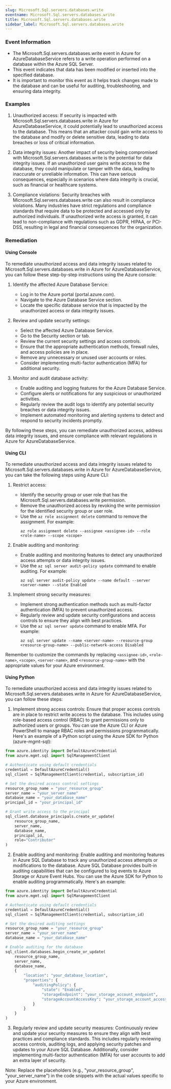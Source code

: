 ```yaml
--- 
slug: Microsoft.Sql.servers.databases.write
eventname: Microsoft.Sql.servers.databases.write
title: Microsoft.Sql.servers.databases.write
sidebar_label: Microsoft.Sql.servers.databases.write
---
```

                       
### Event Information

- The Microsoft.Sql.servers.databases.write event in Azure for AzureDatabaseService refers to a write operation performed on a database within the Azure SQL Server.
- This event indicates that data has been modified or inserted into the specified database.
- It is important to monitor this event as it helps track changes made to the database and can be useful for auditing, troubleshooting, and ensuring data integrity.


### Examples

1. Unauthorized access: If security is impacted with Microsoft.Sql.servers.databases.write in Azure for AzureDatabaseService, it could potentially lead to unauthorized access to the database. This means that an attacker could gain write access to the database and modify or delete sensitive data, leading to data breaches or loss of critical information.

2. Data integrity issues: Another impact of security being compromised with Microsoft.Sql.servers.databases.write is the potential for data integrity issues. If an unauthorized user gains write access to the database, they could manipulate or tamper with the data, leading to inaccurate or unreliable information. This can have serious consequences, especially in scenarios where data integrity is crucial, such as financial or healthcare systems.

3. Compliance violations: Security breaches with Microsoft.Sql.servers.databases.write can also result in compliance violations. Many industries have strict regulations and compliance standards that require data to be protected and accessed only by authorized individuals. If unauthorized write access is granted, it can lead to non-compliance with regulations such as GDPR, HIPAA, or PCI-DSS, resulting in legal and financial consequences for the organization.

### Remediation

#### Using Console

To remediate unauthorized access and data integrity issues related to Microsoft.Sql.servers.databases.write in Azure for AzureDatabaseService, you can follow these step-by-step instructions using the Azure console:

1. Identify the affected Azure Database Service: 
   - Log in to the Azure portal (portal.azure.com).
   - Navigate to the Azure Database Service section.
   - Locate the specific database service that is impacted by the unauthorized access or data integrity issues.

2. Review and update security settings:
   - Select the affected Azure Database Service.
   - Go to the Security section or tab.
   - Review the current security settings and access controls.
   - Ensure that the appropriate authentication methods, firewall rules, and access policies are in place.
   - Remove any unnecessary or unused user accounts or roles.
   - Consider implementing multi-factor authentication (MFA) for additional security.

3. Monitor and audit database activity:
   - Enable auditing and logging features for the Azure Database Service.
   - Configure alerts or notifications for any suspicious or unauthorized activities.
   - Regularly review the audit logs to identify any potential security breaches or data integrity issues.
   - Implement automated monitoring and alerting systems to detect and respond to security incidents promptly.

By following these steps, you can remediate unauthorized access, address data integrity issues, and ensure compliance with relevant regulations in Azure for AzureDatabaseService.

#### Using CLI

To remediate unauthorized access and data integrity issues related to Microsoft.Sql.servers.databases.write in Azure for AzureDatabaseService, you can take the following steps using Azure CLI:

1. Restrict access: 
   - Identify the security group or user role that has the Microsoft.Sql.servers.databases.write permission.
   - Remove the unauthorized access by revoking the write permission for the identified security group or user role.
   - Use the `az role assignment delete` command to remove the assignment. For example:
     ```
     az role assignment delete --assignee <assignee-id> --role <role-name> --scope <scope>
     ```

2. Enable auditing and monitoring:
   - Enable auditing and monitoring features to detect any unauthorized access attempts or data integrity issues.
   - Use the `az sql server audit-policy update` command to enable auditing. For example:
     ```
     az sql server audit-policy update --name default --server <server-name> --state Enabled
     ```

3. Implement strong security measures:
   - Implement strong authentication methods such as multi-factor authentication (MFA) to prevent unauthorized access.
   - Regularly review and update security configurations and access controls to ensure they align with best practices.
   - Use the `az sql server update` command to enable MFA. For example:
     ```
     az sql server update --name <server-name> --resource-group <resource-group-name> --public-network-access Disabled
     ```

Remember to customize the commands by replacing `<assignee-id>`, `<role-name>`, `<scope>`, `<server-name>`, and `<resource-group-name>` with the appropriate values for your Azure environment.

#### Using Python

To remediate unauthorized access and data integrity issues related to Microsoft.Sql.servers.databases.write in Azure for AzureDatabaseService, you can follow these steps:

1. Implement strong access controls: Ensure that proper access controls are in place to restrict write access to the database. This includes using role-based access control (RBAC) to grant permissions only to authorized users or groups. You can use the Azure CLI or Azure PowerShell to manage RBAC roles and permissions programmatically. Here's an example of a Python script using the Azure SDK for Python (azure-mgmt-sql):

```python
from azure.identity import DefaultAzureCredential
from azure.mgmt.sql import SqlManagementClient

# Authenticate using default credentials
credential = DefaultAzureCredential()
sql_client = SqlManagementClient(credential, subscription_id)

# Set the desired access control settings
resource_group_name = "your_resource_group"
server_name = "your_server_name"
database_name = "your_database_name"
principal_id = "your_principal_id"

# Grant write access to the principal
sql_client.database_principals.create_or_update(
    resource_group_name,
    server_name,
    database_name,
    principal_id,
    role="Contributor"
)
```

2. Enable auditing and monitoring: Enable auditing and monitoring features in Azure SQL Database to track any unauthorized access attempts or modifications to the database. Azure SQL Database provides built-in auditing capabilities that can be configured to log events to Azure Storage or Azure Event Hubs. You can use the Azure SDK for Python to enable auditing programmatically. Here's an example:

```python
from azure.identity import DefaultAzureCredential
from azure.mgmt.sql import SqlManagementClient

# Authenticate using default credentials
credential = DefaultAzureCredential()
sql_client = SqlManagementClient(credential, subscription_id)

# Set the desired auditing settings
resource_group_name = "your_resource_group"
server_name = "your_server_name"
database_name = "your_database_name"

# Enable auditing for the database
sql_client.databases.begin_create_or_update(
    resource_group_name,
    server_name,
    database_name,
    {
        "location": "your_database_location",
        "properties": {
            "auditingPolicy": {
                "state": "Enabled",
                "storageEndpoint": "your_storage_account_endpoint",
                "storageAccountAccessKey": "your_storage_account_access_key"
            }
        }
    }
)
```

3. Regularly review and update security measures: Continuously review and update your security measures to ensure they align with best practices and compliance standards. This includes regularly reviewing access controls, auditing logs, and applying security patches and updates to your Azure SQL Database. Additionally, consider implementing multi-factor authentication (MFA) for user accounts to add an extra layer of security.

Note: Replace the placeholders (e.g., "your_resource_group", "your_server_name") in the code snippets with the actual values specific to your Azure environment.


 